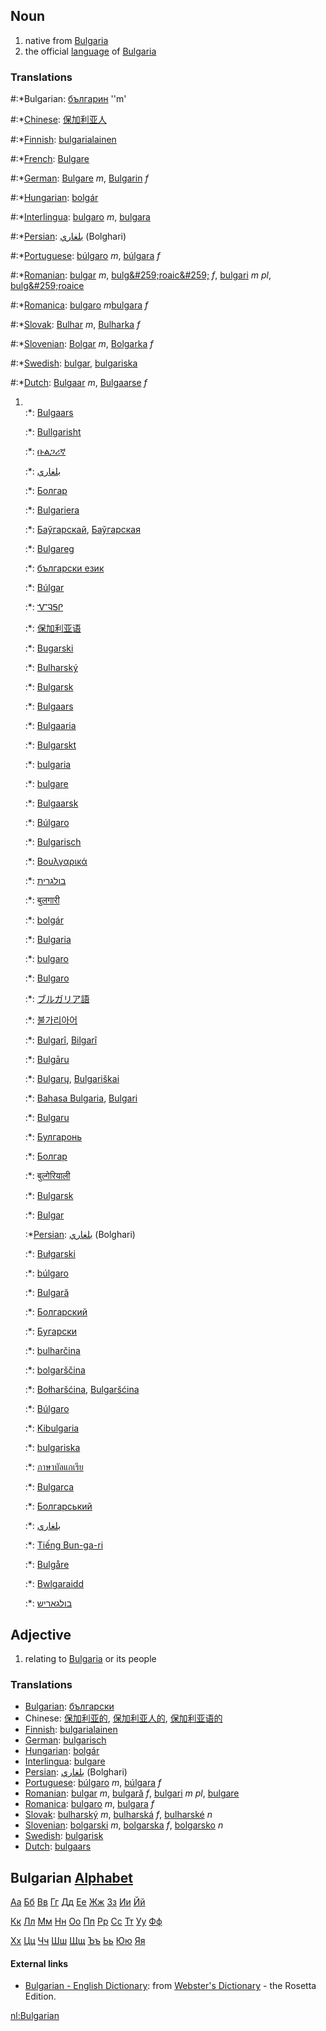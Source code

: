 ==Noun==
# native from [[Bulgaria]]
# the official [[language]] of [[Bulgaria]]

===Translations===
#:*Bulgarian: [[българин]] ''m'
#:*[[Chinese]]: [[保加利亚人]]
#:*[[Finnish]]: [[bulgarialainen]]
#:*[[French]]: [[Bulgare]] 
#:*[[German]]: [[Bulgare]] ''m'', [[Bulgarin]] ''f''
#:*[[Hungarian]]: [[bolgár]]
#:*[[Interlingua]]: [[bulgaro]] ''m'', [[bulgara]]
#:*[[Persian]]: [[بلغاري]] (Bolghari)
#:*[[Portuguese]]: [[búlgaro]] ''m'', [[búlgara]] ''f''
#:*[[Romanian]]: [[bulgar]] ''m'', [[bulg&#259;roaic&#259;]] ''f'', [[bulgari]] ''m pl'', [[bulg&#259;roaice]]
#:*[[Romanica]]: [[bulgaro]] ''m''[[bulgara]] ''f''
#:*[[Slovak]]: [[Bulhar]] ''m'', [[Bulharka]] ''f''
#:*[[Slovenian]]: [[Bolgar]] ''m'', [[Bolgarka]] ''f''
#:*[[Swedish]]: [[bulgar]], [[bulgariska]]
#:*[[Dutch]]: [[Bulgaar]] ''m'', [[Bulgaarse]] ''f''
#<br>
#:*{{af}}: [[Bulgaars]]
#:*{{sq}}: [[Bullgarisht]]
#:*{{am}}: [[ቡልጋሪኛ]]
#:*{{ar}}: [[بلغاري]]
#:*{{az}}: [[Болгар]]
#:*{{eu}}: [[Bulgariera]]
#:*{{be}}: [[Баўгарскай]], [[Баўгарская]]
#:*{{br}}: [[Bulgareg]]
#:*{{bg}}: [[български език]] {{m}}
#:*{{ca}}: [[Búlgar]]
#:*{{chr}}: [[ᏉᎸᎦᎵ]]
#:*{{zh}}: [[保加利亚语]]
#:*{{hr}}: [[Bugarski]]
#:*{{cs}}: [[Bulharský]]
#:*{{da}}: [[Bulgarsk]]
#:*{{nl}}: [[Bulgaars]] {{n}}
#:*{{et}}: [[Bulgaaria]]
#:*{{fo}}: [[Bulgarskt]]
#:*{{fi}}: [[bulgaria]]
#:*{{fr}}: [[bulgare]]
#:*{{fy}}: [[Bulgaarsk]]
#:*{{ga}}: [[Búlgaro]]
#:*{{de}}: [[Bulgarisch]] {{n}}
#:*{{el}}: [[Βουλγαρικά]]
#:*{{he}}: [[בולגרית]]
#:*{{hi}}: [[बुलगारी]]
#:*{{hu}}: [[bolgár]]
#:*{{id}}: [[Bulgaria]]
#:*{{ia}}: [[bulgaro]]
#:*{{it}}: [[Bulgaro]]
#:*{{ja}}: [[ブルガリア語]]
#:*{{ko}}: [[불가리아어]]
#:*{{ku}}: [[Bulgarî]], [[Bilgarî]]
#:*{{lv}}: [[Bulgāru]]
#:*{{lt}}: [[Bulgarų]], [[Bulgariškai]]
#:*{{ms}}: [[Bahasa Bulgaria]], [[Bulgari]]
#:*{{mt}}: [[Bulgaru]]
#:*{{mdf}}: [[Булгаронь]]
#:*{{mn}}: [[Болгар]]
#:*{{ne}}: [[बुल्गेरियाली]]
#:*{{no}}: [[Bulgarsk]]
#:*{{oc}}: [[Bulgar]]
#:*[[Persian]]: [[بلغاري]] (Bolghari)
#:*{{pl}}: [[Bułgarski]]
#:*{{pt}}: [[búlgaro]] {{m}}
#:*{{ro}}: [[Bulgară]]
#:*{{ru}}: [[Болгарский]]
#:*{{sr}}: [[Бугарски]]
#:*{{sk}}: [[bulharčina]] {{f}}
#:*{{sl}}: [[bolgarščina]] {{f}}
#:*{{wen}}: [[Bołharšćina]], [[Bulgaršćina]]
#:*{{es}}: [[Búlgaro]]
#:*{{sw}}: [[Kibulgaria]]
#:*{{sv}}: [[bulgariska]]
#:*{{th}}: [[ภาษาบัลแกเรีย]]
#:*{{tr}}: [[Bulgarca]]
#:*{{uk}}: [[Болгарський]]
#:*{{ur}}: [[بلغاري]]
#:*{{vi}}: [[Tiếng Bun-ga-ri]]
#:*{{wa}}: [[Bulgåre]]
#:*{{cy}}: [[Bwlgaraidd]]
#:*{{yi}}: [[בולגאַריש]]

==Adjective==
# relating to [[Bulgaria]] or its people

===Translations===
*[[Bulgarian]]: [[български]]
*Chinese: [[保加利亚的]], [[保加利亚人的]], [[保加利亚语的]]
*[[Finnish]]: [[bulgarialainen]]
*[[German]]: [[bulgarisch]]
*[[Hungarian]]: [[bolgár]]
*[[Interlingua]]: [[bulgare]]
*[[Persian]]: [[بلغاري]] (Bolghari)
*[[Portuguese]]: [[búlgaro]] ''m'', [[búlgara]] ''f''
*[[Romanian]]: [[bulgar]] ''m'', [[bulgară]] ''f'', [[bulgari]] ''m pl'', [[bulgare]]
*[[Romanica]]: [[bulgaro]] ''m'', [[bulgara]] ''f''
*[[Slovak]]: [[bulharský]] ''m'', [[bulharská]] ''f'', [[bulharské]] ''n''
*[[Slovenian]]: [[bolgarski]] ''m'', [[bolgarska]] ''f'', [[bolgarsko]] ''n''
*[[Swedish]]: [[bulgarisk]]
*[[Dutch]]: [[bulgaars]]

==Bulgarian [[Alphabet]]==

[[А|Аа]] [[Б|Бб]] [[В|Вв]] [[Г|Гг]] [[Д|Дд]] [[Е|Ее]] [[Ж|Жж]] [[З|Зз]] [[И|Ии]] [[Й|Йй]]

[[К|Кк]] [[Л|Лл]] [[М|Мм]] [[Н|Нн]] [[О|Оо]] [[П|Пп]] [[Р|Рр]] [[С|Сс]] [[Т|Тт]] [[У|Уу]] [[Ф|Фф]]

[[Х|Хх]] [[Ц|Цц]] [[Ч|Чч]] [[Ш|Шш]] [[Щ|Щщ]] [[Ъ|Ъъ]] [[Ь|Ьь]] [[Ю|Юю]] [[Я|Яя]]

==== External links====
*[http://www.websters-online-dictionary.org/definition/Bulgarian-english/ Bulgarian - English Dictionary]: from [http://www.websters-online-dictionary.org/ Webster's Dictionary] - the Rosetta Edition.

[[nl:Bulgarian]]